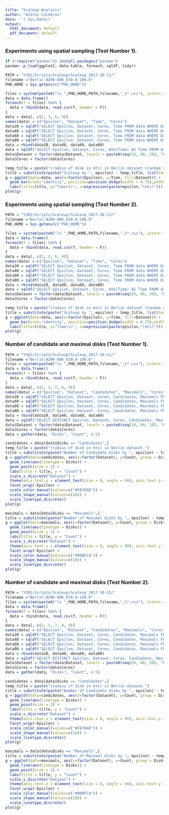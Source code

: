 ```yaml
---
title: "Scaleup Analysis"
author: "Andres Calderon"
date: '`r Sys.Date()`'
output:
  html_document: default
  pdf_document: default
---
```


<!--- Execution time --->

### Experiments using spatial sampling (Test Number 1).

```r
if (!require("pacman")) install.packages("pacman")
pacman::p_load(ggplot2, data.table, foreach, sqldf, tidyr)

PATH = "Y3Q1/Scripts/Scaleup/Scaleup_2017-10-12/"
filename ="Berlin_N20K-80K_E50.0-100.0"
PHD_HOME = Sys.getenv(c("PHD_HOME"))

files = system(paste0("ls ",PHD_HOME,PATH,filename,"_C*.csv"), intern = T)
data = data.frame()
foreach(f = files) %do% {
  data = rbind(data, read.csv(f, header = F))
}
data = data[, c(2, 3, 6, 9)]
names(data) = c("Epsilon", "Dataset", "Time", "Cores")
data20 = sqldf("SELECT Epsilon, Dataset, Cores, Time FROM data WHERE Dataset LIKE '20K' AND Cores = 7")
data40 = sqldf("SELECT Epsilon, Dataset, Cores, Time FROM data WHERE Dataset LIKE '40K' AND Cores = 14")
data60 = sqldf("SELECT Epsilon, Dataset, Cores, Time FROM data WHERE Dataset LIKE '60K' AND Cores = 21")
data80 = sqldf("SELECT Epsilon, Dataset, Cores, Time FROM data WHERE Dataset LIKE '80K' AND Cores = 28")
data = rbind(data20, data40, data60, data80)
data = sqldf("SELECT Epsilon, Dataset, Cores, AVG(Time) AS Time FROM data GROUP BY 1, 2, 3")
data$Dataset = factor(data$Dataset, levels = paste0(seq(20, 80, 20), "K"))
data$Cores = factor(data$Cores)
```

```r
temp_title = paste("(radius of disk in mts) in Berlin dataset (random sampling).")
title = substitute(paste("Scaleup by ", epsilon) ~ temp_title, list(temp_title = temp_title))
g = ggplot(data=data, aes(x=factor(Epsilon), y=Time, fill=Dataset)) +
  geom_bar(stat="identity", position=position_dodge(width = 0.75),width = 0.75) +
  labs(title=title, y="Time(s)", x=expression(paste(epsilon,"(mts)")))
plot(g)
```

### Experiments using spatial sampling (Test Number 2).

```r
PATH = "Y3Q1/Scripts/Scaleup/Scaleup_2017-10-13/"
filename ="Berlin_N20K-80K_E50.0-100.0"
PHD_HOME = Sys.getenv(c("PHD_HOME"))

files = system(paste0("ls ",PHD_HOME,PATH,filename,"_C*.csv"), intern = T)
data = data.frame()
foreach(f = files) %do% {
  data = rbind(data, read.csv(f, header = F))
}
data = data[, c(2, 3, 6, 9)]
names(data) = c("Epsilon", "Dataset", "Time", "Cores")
data20 = sqldf("SELECT Epsilon, Dataset, Cores, Time FROM data WHERE Dataset LIKE '20K' AND Cores = 7")
data40 = sqldf("SELECT Epsilon, Dataset, Cores, Time FROM data WHERE Dataset LIKE '40K' AND Cores = 14")
data60 = sqldf("SELECT Epsilon, Dataset, Cores, Time FROM data WHERE Dataset LIKE '60K' AND Cores = 21")
data80 = sqldf("SELECT Epsilon, Dataset, Cores, Time FROM data WHERE Dataset LIKE '80K' AND Cores = 28")
data = rbind(data20, data40, data60, data80)
data = sqldf("SELECT Epsilon, Dataset, Cores, AVG(Time) AS Time FROM data GROUP BY 1, 2, 3")
data$Dataset = factor(data$Dataset, levels = paste0(seq(20, 80, 20), "K"))
data$Cores = factor(data$Cores)
```

```r
temp_title = paste("(radius of disk in mts) in Berlin dataset (random sampling).")
title = substitute(paste("Scaleup by ", epsilon) ~ temp_title, list(temp_title = temp_title))
g = ggplot(data=data, aes(x=factor(Epsilon), y=Time, fill=Dataset)) +
  geom_bar(stat="identity", position=position_dodge(width = 0.75),width = 0.75) +
  labs(title=title, y="Time(s)", x=expression(paste(epsilon,"(mts)")))
plot(g)
```

<!--- Candidate and maximal disks --->

### Number of candidate and maximal disks (Test Number 1).

```r
PATH = "Y3Q1/Scripts/Scaleup/Scaleup_2017-10-12/"
filename ="Berlin_N20K-80K_E50.0-100.0"
files = system(paste0("ls ",PHD_HOME,PATH,filename,"_C*.csv"), intern = T)
data = data.frame()
foreach(f = files) %do% {
  data = rbind(data, read.csv(f, header = F))
}
data = data[, c(2, 3, 7, 8, 9)]
names(data) = c("Epsilon", "Dataset", "Candidates", "Maximals", "Cores")
data20 = sqldf("SELECT Epsilon, Dataset, Cores, Candidates, Maximals FROM data WHERE Dataset LIKE '20K' AND Cores = 7")
data40 = sqldf("SELECT Epsilon, Dataset, Cores, Candidates, Maximals FROM data WHERE Dataset LIKE '40K' AND Cores = 14")
data60 = sqldf("SELECT Epsilon, Dataset, Cores, Candidates, Maximals FROM data WHERE Dataset LIKE '60K' AND Cores = 21")
data80 = sqldf("SELECT Epsilon, Dataset, Cores, Candidates, Maximals FROM data WHERE Dataset LIKE '80K' AND Cores = 28")
data = rbind(data20, data40, data60, data80)
data = sqldf("SELECT DISTINCT Epsilon, Dataset, Cores, Candidates, Maximals FROM data")
data$Dataset = factor(data$Dataset, levels = paste0(seq(20, 80, 20), "K"))
data$Cores = factor(data$Cores)
data = gather(data, "Disks", "Count", 4:5)
```


```r
candidates = data[data$Disks == "Candidates",]
temp_title = paste("(radius of disk in mts) in Berlin dataset.")
title = substitute(paste("Number of Candidate disks by ", epsilon) ~ temp_title, list(temp_title = temp_title))
g = ggplot(data=candidates, aes(x=factor(Dataset), y=Count, group = Disks, colour = Disks, shape = Disks)) + 
  geom_line(aes(linetype = Disks)) + 
  geom_point(size = 2) + 
  labs(title = title, y = "Count") + 
  scale_x_discrete("Dataset") +
  theme(axis.text.x = element_text(size = 8, angle = 90), axis.text.y = element_text(size = 8)) + 
  facet_wrap(~Epsilon) + 
  scale_color_manual(values=c("#F8766D")) + 
  scale_shape_manual(values=c(16)) + 
  scale_linetype_discrete()
plot(g)
```

```r
maximals = data[data$Disks == "Maximals",]
title = substitute(paste("Number of Maximal disks by ", epsilon) ~ temp_title, list(temp_title = temp_title))
g = ggplot(data=maximals, aes(x=factor(Dataset), y=Count, group = Disks, colour = Disks, shape = Disks)) + 
  geom_line(aes(linetype = Disks)) + 
  geom_point(size = 2) + 
  labs(title = title, y = "Count") + 
  scale_x_discrete("Dataset") +
  theme(axis.text.x = element_text(size = 8, angle = 90), axis.text.y = element_text(size = 8)) + 
  facet_wrap(~Epsilon) + 
  scale_color_manual(values=c("#00BFC4")) + 
  scale_shape_manual(values=c(16)) + 
  scale_linetype_discrete()
plot(g)
```

### Number of candidate and maximal disks (Test Number 2).

```r
PATH = "Y3Q1/Scripts/Scaleup/Scaleup_2017-10-13/"
filename ="Berlin_N20K-80K_E50.0-100.0"
files = system(paste0("ls ",PHD_HOME,PATH,filename,"_C*.csv"), intern = T)
data = data.frame()
foreach(f = files) %do% {
  data = rbind(data, read.csv(f, header = F))
}
data = data[, c(2, 3, 7, 8, 9)]
names(data) = c("Epsilon", "Dataset", "Candidates", "Maximals", "Cores")
data20 = sqldf("SELECT Epsilon, Dataset, Cores, Candidates, Maximals FROM data WHERE Dataset LIKE '20K' AND Cores = 7")
data40 = sqldf("SELECT Epsilon, Dataset, Cores, Candidates, Maximals FROM data WHERE Dataset LIKE '40K' AND Cores = 14")
data60 = sqldf("SELECT Epsilon, Dataset, Cores, Candidates, Maximals FROM data WHERE Dataset LIKE '60K' AND Cores = 21")
data80 = sqldf("SELECT Epsilon, Dataset, Cores, Candidates, Maximals FROM data WHERE Dataset LIKE '80K' AND Cores = 28")
data = rbind(data20, data40, data60, data80)
data = sqldf("SELECT DISTINCT Epsilon, Dataset, Cores, Candidates, Maximals FROM data")
data$Dataset = factor(data$Dataset, levels = paste0(seq(20, 80, 20), "K"))
data$Cores = factor(data$Cores)
data = gather(data, "Disks", "Count", 4:5)
```


```r
candidates = data[data$Disks == "Candidates",]
temp_title = paste("(radius of disk in mts) in Berlin dataset.")
title = substitute(paste("Number of Candidate disks by ", epsilon) ~ temp_title, list(temp_title = temp_title))
g = ggplot(data=candidates, aes(x=factor(Dataset), y=Count, group = Disks, colour = Disks, shape = Disks)) + 
  geom_line(aes(linetype = Disks)) + 
  geom_point(size = 2) + 
  labs(title = title, y = "Count") + 
  scale_x_discrete("Dataset") +
  theme(axis.text.x = element_text(size = 8, angle = 90), axis.text.y = element_text(size = 8)) + 
  facet_wrap(~Epsilon) + 
  scale_color_manual(values=c("#F8766D")) + 
  scale_shape_manual(values=c(16)) + 
  scale_linetype_discrete()
plot(g)
```

```r
maximals = data[data$Disks == "Maximals",]
title = substitute(paste("Number of Maximal disks by ", epsilon) ~ temp_title, list(temp_title = temp_title))
g = ggplot(data=maximals, aes(x=factor(Dataset), y=Count, group = Disks, colour = Disks, shape = Disks)) + 
  geom_line(aes(linetype = Disks)) + 
  geom_point(size = 2) + 
  labs(title = title, y = "Count") + 
  scale_x_discrete("Dataset") +
  theme(axis.text.x = element_text(size = 8, angle = 90), axis.text.y = element_text(size = 8)) + 
  facet_wrap(~Epsilon) + 
  scale_color_manual(values=c("#00BFC4")) + 
  scale_shape_manual(values=c(16)) + 
  scale_linetype_discrete()
plot(g)
```